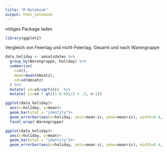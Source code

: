 ```yaml
---
title: "R Notebook"
output: html_notebook
---
```


nötiges Package laden
```r
library(ggplot2)
```

Vergleich von Feiertag und nicht-Feiertag. Gesamt und nach Warengruppe
```r
data_holiday <- umsatzdaten %>%
  group_by(Warengruppe, holiday) %>%
  summarise( 
    n=n(),
    mean=mean(Umsatz),
    sd=sd(Umsatz)
  ) %>%
  mutate( se=sd/sqrt(n))  %>%
  mutate( ic=se * qt((1-0.05)/2 + .5, n-1))

ggplot(data_holiday)+
  aes(x=holiday, y=mean)+
  geom_bar(stat = "identity")+
  geom_errorbar(aes(x=holiday, ymin=mean-ic, ymax=mean+ic), width=0.4, colour="orange", alpha=0.9, size=1)+
  facet_wrap(~Warengruppe)

ggplot(data_holiday)+
  aes(x=holiday, y=mean)+
  geom_bar(stat = "identity")#+
  geom_errorbar(aes(x=holiday, ymin=mean-ic, ymax=mean+ic), width=0.4, colour="orange", alpha=0.9, size=1)


```

